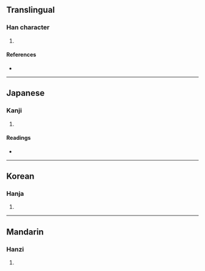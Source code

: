 {{character info/new}}
{{also|璵}}
==Translingual==

===Han character===
{{Han char|rn=96|rad=玉|as=03|sn=7|four=|canj=MGYSM|ids=⿰𤣩与}}

# {{defn|Han|sort=玉03}}

====References====
* {{Han ref|kx=0727.251|hdz=21102.051|uh=7399|ud=29593}}

----

==Japanese==

===Kanji===
{{ja-kanji|grade=|rs=玉03}}

# {{defn|lang=ja|sort=玉03}}

====Readings====
* {{ja-readings|on=[[よ]] (yo)|kun=|nanori=}}

----

==Korean==

===Hanja===
{{ko-hanja|hangeul=여|eumhun=|rv=yeo|mr=yŏ|y=ye}}

# {{defn|lang=ko|sort=玉03}}

----

==Mandarin==

===Hanzi===
{{cmn-hanzi|pin=[[chàng]] ([[chang4]]), [[dàng]] ([[dang4]]), [[yú]] ([[yu2]])|wg=ch'ang<sup>4</sup>, tang<sup>4</sup>, yü<sup>2</sup>}}

# {{defn|lang=cmn|sort=玉03}}